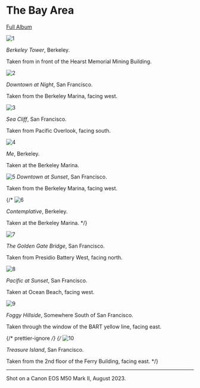 # The Bay Area

[Full Album](https://adobe.ly/3QtzG20)

![1](/photos/bay/IMG_0438.jpg)

_Berkeley Tower_, Berkeley.

Taken from in front of the Hearst Memorial Mining Building.

![2](/photos/bay/IMG_0318.jpg)

_Downtown at Night_, San Francisco.

Taken from the Berkeley Marina, facing west.

![3](/photos/bay/IMG_0399.jpg)

_Sea Cliff_, San Francisco.

Taken from Pacific Overlook, facing south.

![4](/photos/bay/IMG_0289.jpg)

_Me_, Berkeley.

Taken at the Berkeley Marina.

![5](/photos/bay/IMG_0216.jpg)
_Downtown at Sunset_, San Francisco.

Taken from the Berkeley Marina, facing west.

{/\* ![6](/photos/bay/IMG_0291.jpg)

_Contemplative_, Berkeley.

Taken at the Berkeley Marina. \*/}

![7](/photos/bay/IMG_0369.jpg)

_The Golden Gate Bridge_, San Francisco.

Taken from Presidio Battery West, facing north.

![8](/photos/bay/IMG_0425.jpg)

_Pacific at Sunset_, San Francisco.

Taken at Ocean Beach, facing west.

![9](/photos/bay/IMG_0204.jpg)

_Foggy Hillside_, Somewhere South of San Francisco.

Taken through the window of the BART yellow line, facing east.

{/* prettier-ignore */}
{/* ![10](/photos/bay/IMG_0210.jpg)

_Treasure Island_, San Francisco.

Taken from the 2nd floor of the Ferry Building, facing east. \*/}

---

Shot on a Canon EOS M50 Mark II, August 2023.
